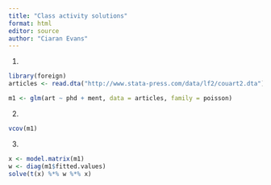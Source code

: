 ```yaml
---
title: "Class activity solutions"
format: html
editor: source
author: "Ciaran Evans"
---
```


1.

```r
library(foreign)
articles <- read.dta("http://www.stata-press.com/data/lf2/couart2.dta")

m1 <- glm(art ~ phd + ment, data = articles, family = poisson)
```

2. 

```r
vcov(m1)
```

3. 

```r
x <- model.matrix(m1)
w <- diag(m1$fitted.values)
solve(t(x) %*% w %*% x)
```


